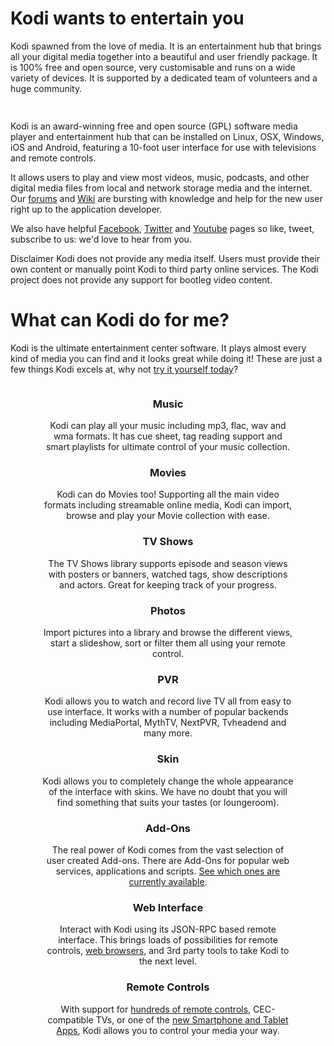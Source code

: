 # Kodi wants to entertain you

Kodi spawned from the love of media. It is an entertainment hub that brings all your digital media together into a beautiful and user friendly package. It is 100% free and open source, very customisable and runs on a wide variety of devices. It is supported by a dedicated team of volunteers and a huge community.

<div style="width: 80%; margin-left: 10%; margin-right: 10%; padding-bottom: 15px">
  <img alt="" src="/images/about--devices.jpg" />
</div>

Kodi is an award-winning free and open source (GPL) software media player and entertainment hub that can be installed on Linux, OSX, Windows, iOS and Android, featuring a 10-foot user interface for use with televisions and remote controls.

It allows users to play and view most videos, music, podcasts, and other digital media files from local and network storage media and the internet. Our [forums](https://forum.kodi.tv/) and [Wiki](https://kodi.wiki/view/Main_Page) are bursting with knowledge and help for the new user right up to the application developer.

We also have helpful [Facebook](https://www.facebook.com/XBMC), [Twitter](https://twitter.com/KodiTV) and [Youtube](http://www.youtube.com/teamxbmc) pages so like, tweet, subscribe to us: we'd love to hear from you.

<Card>
  <CardTitle>Disclaimer</CardTitle>
  <CardBody>Kodi does not provide any media itself. Users must provide their own content or manually point Kodi to third party online services. The Kodi project does not provide any support for bootleg video content.</CardBody>
</Card>

# What can Kodi do for me?

Kodi is the ultimate entertainment center software. It plays almost every kind of media you can find and it looks great while doing it! These are just a few things Kodi excels at, why not [try it yourself today](/download)?

<div style="width: 80%; margin-left: 10%; padding-bottom: 10px">
<Gallery hasGutter>
  <GalleryItem>
    <div align="center">
      <img alt="" src="/images/about--music.png" />
      <h3>Music</h3>
      Kodi can play all your music including mp3, flac, wav and wma formats. It has cue sheet, tag reading support and smart playlists for ultimate control of your music collection.
    </div>
  </GalleryItem>
  <GalleryItem>
    <div align="center">
      <img alt="" src="/images/about--movies.jpg" />
      <h3>Movies</h3>
      Kodi can do Movies too! Supporting all the main video formats including streamable online media, Kodi can import, browse and play your Movie collection with ease.
    </div>
  </GalleryItem>
  <GalleryItem>
    <div align="center">
      <img alt="" src="/images/about--tvshows.jpg" />
      <h3>TV Shows</h3>
      The TV Shows library supports episode and season views with posters or banners, watched tags, show descriptions and actors. Great for keeping track of your progress.
    </div>
  </GalleryItem>
  <GalleryItem>
    <div align="center">
      <img alt="" src="/images/about--photos.png" />
      <h3>Photos</h3>
      Import pictures into a library and browse the different views, start a slideshow, sort or filter them all using your remote control.
    </div>
  </GalleryItem>
  <GalleryItem>
    <div align="center">
      <img alt="" src="/images/about--pvr.jpg" />
      <h3>PVR</h3>
      Kodi allows you to watch and record live TV all from easy to use interface. It works with a number of popular backends including MediaPortal, MythTV, NextPVR, Tvheadend and many more.
    </div>
  </GalleryItem>
  <GalleryItem>
    <div align="center">
      <img alt="" src="/images/about--skins.jpg" />
      <h3>Skin</h3>
      Kodi allows you to completely change the whole appearance of the interface with skins. We have no doubt that you will find something that suits your tastes (or loungeroom).
    </div>
  </GalleryItem>
  <GalleryItem>
    <div align="center">
      <img alt="" src="/images/about--addons.png" />
      <h3>Add-Ons</h3>
      The real power of Kodi comes from the vast selection of user created Add-ons. There are Add-Ons for popular web services, applications and scripts. <a href="/addons">See which ones are currently available</a>.
    </div>
  </GalleryItem>
  <GalleryItem>
    <div align="center">
      <img alt="" src="/images/about--webinterface.jpg" />
      <h3>Web Interface</h3>
      Interact with Kodi using its JSON-RPC based remote interface. This brings loads of possibilities for remote controls, <a href="/addons/category/web-interfaces">web browsers</a>, and 3rd party tools to take Kodi to the next level.
    </div>
  </GalleryItem>
  <GalleryItem>
    <div align="center">
      <img alt="" src="/images/about--remotes.jpg" />
      <h3>Remote Controls</h3>
      With support for <a href="http://kodi.wiki/view/Remote_controls">hundreds of remote controls</a>, CEC-compatible TVs, or one of the <a href="/about/software">new Smartphone and Tablet Apps</a>, Kodi allows you to control your media your way.
    </div>
  </GalleryItem>
</Gallery>
</div>
